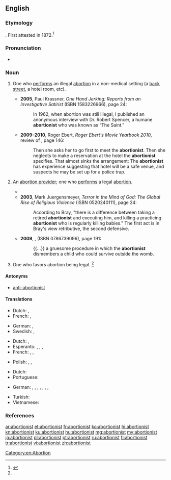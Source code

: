 ==English==
{{rft}}

===Etymology===
{{suffix|abortion|ist|lang=en}}. First attested in 1872.<ref name=SOED>{{R:SOED5|page=7}}</ref>

===Pronunciation===
* {{a|US}} {{IPA|/əˈbɔɹ.ʃə.nɪst/|lang=en}}

===Noun===
{{en-noun}}

# {{label|en|now often|_|historical}} One who [[perform]]s an illegal [[abortion]] in a non-medical setting (a [[back street]], a hotel room, etc).
#* '''2005''', Paul Krassner, ''One Hand Jerking: Reports from an Investigative Satirist'' (ISBN 1583226966), page 24:
#*: In 1962, when abortion was still illegal, I published an anonymous interview with Dr. Robert Spencer, a humane '''abortionist''' who was known as “The Saint.”
#* '''2009&ndash;2010''', Roger Ebert, ''Roger Ebert's Movie Yearbook 2010'', review of ''{{w|4 Months, 3 Weeks and 2 Days}}'', page 146:
#*: Then she asks her to go first to meet the '''abortionist'''. Then she neglects to make a reservation at the hotel the '''abortionist''' specifies. That almost sinks the arrangement: The '''abortionist''' has experience suggesting that hotel will be a safe venue, and suspects he may be set up for a police trap.
# {{label|en|chiefly|in anti-abortion discourse|pejorative}} An [[abortion provider]]; one who [[perform]]s a legal [[abortion]].
#* {{quote-book|title=Bioethical Dilemmas: A Jewish Perspective|volume=1|page=277|books.google.com/books?isbn=0881254738|author={{w|J. David Bleich}}|year=1998|passage=Such a fetus is perfectly viable save for the act of the abortionist.}}
#* '''2003''', Mark Juergensmeyer, ''Terror in the Mind of God: The Global Rise of Religious Violence'' (ISBN 0520240111), page 24:
#*: According to Bray, "there is a difference between taking a retired '''abortionist''' and executing him, and killing a practicing '''abortionist''' who is regularly killing babies." The first act is in Bray's view retributive, the second defensive.
#* '''2009''', {{w|Dinesh D'Souza}}, ''{{w|Letters to a Young Conservative}}'' (ISBN 0786739096), page 191:
#*: {{...}} a gruesome procedure in which the '''abortionist''' dismembers a child who could survive outside the womb.
# {{label|en|in anti-abortion discourse|offensive}} One who favors abortion being legal. {{defdate|since the late 19<sup>th</sup> century}}<ref name=SOED/>

====Antonyms====
* {{sense|one who favours abortion being legal}} [[anti-abortionist]] {{gloss|one who opposes abortion being legal}}

====Translations====
{{trans-top|one who performs an illegal (backstreet) abortion}}
* Dutch: {{t|nl|engeltjesmaker|m}}, {{t|nl|engeltjesmaakster|f}}
* French: {{t|fr|faiseur d'anges|m}}, {{t|fr|faiseuse d'anges|f}}
{{trans-mid}}
* German: {{t+|de|Engelmacher|m}}, {{qualifier|euphemistic}} {{gloss|backstreet}} {{t+|de|Engelmacherin|f}}
* Swedish: {{t|sv|änglamakare|c}}, {{t|sv|änglamakerska|c}}
{{trans-bottom}}

{{trans-top|one who performs a legal abortion}}
* Dutch: {{t+|nl|aborteur|m}}, {{t+|nl|aborteuse|f}}
* Esperanto: {{t|eo|abortigisto}} {{qualifier|♂(♀)}}, {{t|eo|virabortigisto}} {{qualifier|explicitly ♂}}, {{t|eo|abortigistino}} {{qualifier|explicitly ♀}}, {{t|eo|geabortigistoj|p}} {{qualifier|♂♀}}
* French: {{t|fr|médecin avorteur|m}}, {{t+|fr|avorteur|m}}, {{t+|fr|avorteuse|f}}
{{trans-mid}}
* Polish: {{t|pl|aborcjonista|m-pr}}, {{t|pl|aborter|m-pr}}, {{t|pl|aborcjonistka|f}}
{{trans-bottom}}

{{trans-top|one who favors abortion being legal}}
* Dutch: {{t|nl|voorstander van abortus|m}}
* Portuguese: {{t+|pt|abortista|m-f}}
{{trans-mid}}
{{trans-bottom}}

{{checktrans-top}}
* German: {{t-check|de|Abtreiber|m}}, {{t-check|de|Abtreiberin|f}}, {{t-check|de|Abtreibungsarzt|m}}, {{t-check|de|Abtreibungsärztin|f}}, {{t-check|de|abtreibender Arzt|m}}, {{t-check|de|abtreibende Ärztin|f}}, {{t-check|de|Abtreibungshelfer|m}}, {{t-check|de|Abtreibungshelferin|f}}
{{trans-mid}}
* Turkish: {{t+check|tr|kürtajcı}}
* Vietnamese: {{t-check|vi|người phá thai}}
{{trans-bottom}}

===References===
<references/>

[[Category:en:Abortion]]

[[ar:abortionist]]
[[et:abortionist]]
[[fr:abortionist]]
[[ko:abortionist]]
[[hi:abortionist]]
[[kn:abortionist]]
[[ku:abortionist]]
[[hu:abortionist]]
[[mg:abortionist]]
[[my:abortionist]]
[[ja:abortionist]]
[[pl:abortionist]]
[[pt:abortionist]]
[[ru:abortionist]]
[[fi:abortionist]]
[[tr:abortionist]]
[[vi:abortionist]]
[[zh:abortionist]]